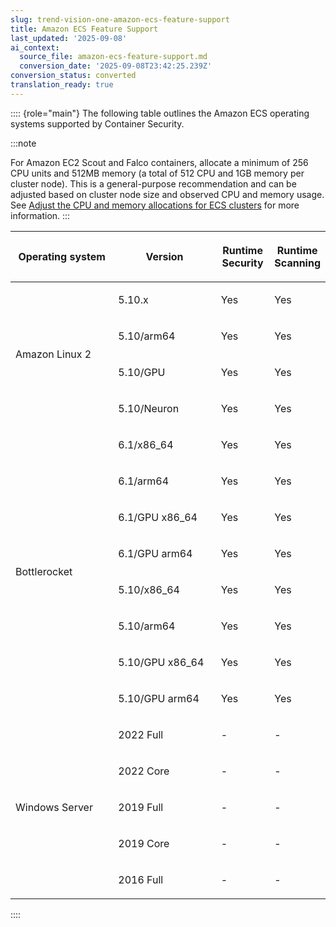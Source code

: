 ```yaml
---
slug: trend-vision-one-amazon-ecs-feature-support
title: Amazon ECS Feature Support
last_updated: '2025-09-08'
ai_context:
  source_file: amazon-ecs-feature-support.md
  conversion_date: '2025-09-08T23:42:25.239Z'
conversion_status: converted
translation_ready: true
---
```


:::: {role="main"}
The following table outlines the Amazon ECS operating systems supported by Container Security.

:::note

For Amazon EC2 Scout and Falco containers, allocate a minimum of 256 CPU units and 512MB memory (a total of 512 CPU and 1GB memory per cluster node). This is a general-purpose recommendation and can be adjusted based on cluster node size and observed CPU and memory usage. See [Adjust the CPU and memory allocations for ECS clusters](adjust-cpu-memory-ecs.mdx) for more information.
:::

<table>
<colgroup>
<col style="width: 33%" />
<col style="width: 33%" />
<col style="width: 17%" />
<col style="width: 17%" />
</colgroup>
<thead>
<tr>
<th><p>Operating system</p></th>
<th><p>Version</p></th>
<th><p>Runtime Security</p></th>
<th><p>Runtime Scanning</p></th>
</tr>
</thead>
<tbody>
<tr>
<td rowspan="4"><p>Amazon Linux 2</p></td>
<td><p>5.10.x</p></td>
<td><p>Yes</p></td>
<td><p>Yes</p></td>
</tr>
<tr>
<td><p>5.10/arm64</p></td>
<td><p>Yes</p></td>
<td><p>Yes</p></td>
</tr>
<tr>
<td><p>5.10/GPU</p></td>
<td><p>Yes</p></td>
<td><p>Yes</p></td>
</tr>
<tr>
<td><p>5.10/Neuron</p></td>
<td><p>Yes</p></td>
<td><p>Yes</p></td>
</tr>
<tr>
<td rowspan="8"><p>Bottlerocket</p></td>
<td><p>6.1/x86_64</p></td>
<td><p>Yes</p></td>
<td><p>Yes</p></td>
</tr>
<tr>
<td><p>6.1/arm64</p></td>
<td><p>Yes</p></td>
<td><p>Yes</p></td>
</tr>
<tr>
<td><p>6.1/GPU x86_64</p></td>
<td><p>Yes</p></td>
<td><p>Yes</p></td>
</tr>
<tr>
<td><p>6.1/GPU arm64</p></td>
<td><p>Yes</p></td>
<td><p>Yes</p></td>
</tr>
<tr>
<td><p>5.10/x86_64</p></td>
<td><p>Yes</p></td>
<td><p>Yes</p></td>
</tr>
<tr>
<td><p>5.10/arm64</p></td>
<td><p>Yes</p></td>
<td><p>Yes</p></td>
</tr>
<tr>
<td><p>5.10/GPU x86_64</p></td>
<td><p>Yes</p></td>
<td><p>Yes</p></td>
</tr>
<tr>
<td><p>5.10/GPU arm64</p></td>
<td><p>Yes</p></td>
<td><p>Yes</p></td>
</tr>
<tr>
<td rowspan="5"><p>Windows Server</p></td>
<td><p>2022 Full</p></td>
<td><p>-</p></td>
<td><p>-</p></td>
</tr>
<tr>
<td><p>2022 Core</p></td>
<td><p>-</p></td>
<td><p>-</p></td>
</tr>
<tr>
<td><p>2019 Full</p></td>
<td><p>-</p></td>
<td><p>-</p></td>
</tr>
<tr>
<td><p>2019 Core</p></td>
<td><p>-</p></td>
<td><p>-</p></td>
</tr>
<tr>
<td><p>2016 Full</p></td>
<td><p>-</p></td>
<td><p>-</p></td>
</tr>
</tbody>
</table>
::::
